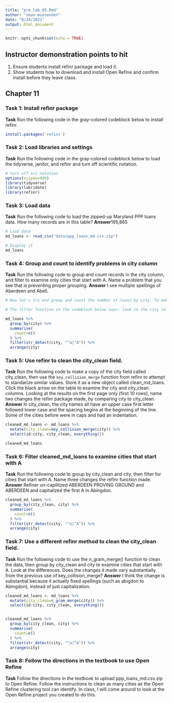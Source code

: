 ```yaml
---
title: "pre_lab_05.Rmd"
author: "sean mussenden"
date: "8/24/2021"
output: html_document
---
```


```r
knitr::opts_chunk$set(echo = TRUE)
```

## Instructor demonstration points to hit
1. Ensure students install refinr package and load it. 
2. Show students how to download and install Open Refine and confirm install before they leave class. 


## Chapter 11

### Task 1: Install refinr package
**Task** Run the following code in the gray-colored codeblock below to install refinr.

```r
install.packages('refinr')
```

### Task 2: Load libraries and settings
**Task** Run the following code in the gray-colored codeblock below to load the tidyverse, janitor, and refinr and  turn off scientific notation.  
```r
# turn off sci notation
options(scipen=999)
library(tidyverse)
library(lubridate)
library(refinr)
```

### Task 3: Load data
**Task** Run the following code to load the zipped-up Maryland PPP loans data. How many records are in this table?
**Answer**195,865

```r
# Load data
md_loans <- read_csv("data/ppp_loans_md.csv.zip")

# Display it
md_loans

```

### Task 4: Group and count to identify problems in city column
**Task** Run the following code to group and count records in the city column, and filter to examine only cities that start with A. Name a problem that you see that is preventing proper grouping.
**Answer** I see multiple spellings of Aberdeen and Abell.

```r
# Now let's try and group and count the number of loans by city. To make it a bit more managable, let's use another string function from `stringr` and filter for cities that start with the uppercase "A" or lowercase "a" using the function `str_detect()` with a regular expression.  

# The filter function in the codeblock below says: look in the city column, and pluck out any value that starts with (the "^" symbol means "starts with") a lowercase "a" OR (the vertical "|", called a pipe, means OR) an uppercase "A".  

md_loans %>%
  group_by(city) %>%
  summarise(
    count=n()
  ) %>%
  filter(str_detect(city, "^a|^A")) %>%
  arrange(city)
```

### Task 5: Use refinr to clean the city_clean field. 
**Task** Run the following code to make a copy of the city field called city_clean, then use the `key_collision_merge` function from refinr to attempt to standarize similar values. Store it as a new object called clean_md_loans.  Click the black arrow on the table to examine the city and city_clean columns.  Looking at the results on the first page only (first 10 rows), name two changes the refinr package made, by comparing city to city_clean.
**Answer** In city_clean, the city names all have an upper case first letter followed lower case and the spacing begins at the beginning of the line.  Some of the cities before were in caps and had an indentation. 

```r
cleaned_md_loans <- md_loans %>%
  mutate(city_clean=key_collision_merge(city)) %>%
  select(id:city, city_clean, everything())

cleaned_md_loans

```

### Task 6: Filter cleaned_md_loans to examine cities that start with A 
**Task** Run the following code to group by city_clean and city, then filter for cities that start with A. Name three changes the refinr function made.  
**Answer** Refiner un-capilitzed ABERDEEN PROVING GROUND and 	ABERDEEN and capitalized the first A in Abingdon.

```r
cleaned_md_loans %>%
  group_by(city_clean, city) %>%
  summarise(
    count=n()
  ) %>%
  filter(str_detect(city, "^a|^A")) %>%
  arrange(city)
```
### Task 7: Use a different refinr method to clean the city_clean field. 
**Task** Run the following code to use the n_gram_merge() function to clean the data, then group by city_clean and city to examine cities that start with A. Look at the differences. Does the changes it made vary substantially from the previous use of key_collision_merge?
**Answer** I think the change is substantial because it actually fixed spellings (such as abigdon to Abingdon), instead of just capitalization. 

```r
cleaned_md_loans <- md_loans %>%
  mutate(city_clean=n_gram_merge(city)) %>%
  select(id:city, city_clean, everything())


cleaned_md_loans %>%
  group_by(city_clean, city) %>%
  summarise(
    count=n()
  ) %>%
  filter(str_detect(city, "^a|^A")) %>%
  arrange(city)


```
### Task 8: Follow the directions in the textbook to use Open Refine
**Task** Follow the directions in the textbook to upload ppp_loans_md.csv.zip to Open Refine. Follow the instructions to clean as many cities as the Open Refine clustering tool can identify.  In class, I will come around to look at the Open Refine project you created to do this. 
